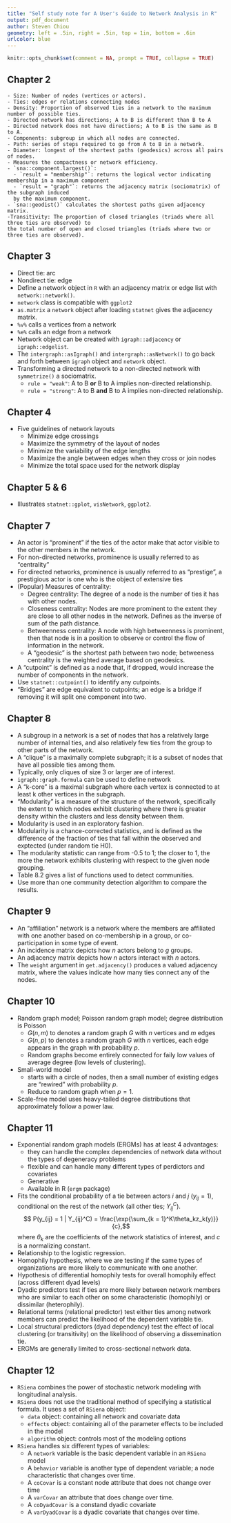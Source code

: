 ```yaml
---
title: "Self study note for A User's Guide to Network Analysis in R"
output: pdf_document
author: Steven Chiou
geometry: left = .5in, right = .5in, top = 1in, bottom = .6in
urlcolor: blue
---
```


```R
knitr::opts_chunk$set(comment = NA, prompt = TRUE, collapse = TRUE)
```

## Chapter 2
    - Size: Number of nodes (vertices or actors). 
    - Ties: edges or relations connecting nodes
    - Density: Proportion of observed ties in a network to the maximum number of possible ties.
    - Directed network has directions; A to B is different than B to A
    - Directed network does not have directions; A to B is the same as B to A.
    - Components: subgroup in which all nodes are connected. 
    - Path: series of steps required to go from A to B in a network. 
    - Diameter: longest of the shortest paths (geodesics) across all pairs of nodes.
    - Measures the compactness or network efficiency. 
    - `sna::component.largest()`: 
      - `result = "membership"`: returns the logical vector indicating membership in a maximum component 
      - `result = "graph"`: returns the adjacency matrix (sociomatrix) of the subgraph induced 
      by the maximum component.
    - `sna::geodist()` calculates the shortest paths given adjacency matrix.
    -Transitivity: The proportion of closed triangles (triads where all three ties are observed) to 
    the total number of open and closed triangles (triads where two or three ties are observed).

## Chapter 3
  - Direct tie: arc
  - Nondirect tie: edge
  - Define a network object in `R` with an adjacency matrix or edge list with `network::network()`.
  - `network` class is compatible with `ggplot2`
  - `as.matrix` a `network` object after loading `statnet` gives the adjacency matrix.
  - `%v%` calls a vertices from a network
  - `%e%` calls an edge from a network
  - Network object can be created with `igraph::adjacency` or `igraph::edgelist`.
  - The `intergraph::asIgraph()` and `intergraph::asNetwork()` to go back and forth between `igraph` object and `network` object. 
  - Transforming a directed network to a non-directed network with `symmetrize()` a sociomatrix. 
    - `rule = "weak"`: A to B **or** B to A implies non-directed relationship.
    - `rule = "strong"`: A to B **and** B to A implies non-directed relationship.
    
## Chapter 4

  - Five guidelines of network layouts
    - Minimize edge crossings
    - Maximize the symmetry of the layout of nodes
    - Minimize the variability of the edge lengths
    - Maximize the angle between edges when they cross or join nodes
    - Minimize the total space used for the network display

## Chapter 5 \& 6
  
  - Illustrates `statnet::gplot`, `visNetwork`, `ggplot2`.
  
## Chapter 7
  
  - An actor is "prominent" if the ties of the actor make that actor visible to the other members in the network.
  - For non-directed networks, prominence is usually referred to as "centrality"
  - For directed networks, prominence is usually referred to as "prestige", a prestigious actor is one who is the object of extensive ties
  - (Popular) Measures of centrality: 
    - Degree centrality: The degree of a node is the number of ties it has with other nodes.
    - Closeness centrality: Nodes are more prominent to the extent they are close to 
    all other nodes in the network. Defines as the inverse of sum of the path distance.
    - Betweenness centrality: A node with high betweenness is prominent, then that node is in a position to
    observe or control the flow of information in the network. 
    - A "geodesic" is the shortest path between two node; betweeness centrality is the weighted average based on
    geodesics.
  - A "cutpoint" is defined as a node that, if dropped, would increase the number of components in the network.
  - Use `statnet::cutpoint()` to identify any cutpoints. 
  - "Bridges" are edge equivalent to cutpoints; an edge is a bridge if removing it will 
  split one component into two.
  
## Chapter 8
  - A subgroup in a network is a set of nodes that has a relatively large number of internal ties, 
  and also relatively few ties from the group to other parts of the network.
  - A "clique" is a maximally complete subgraph; it is a subset of nodes that have all possible ties among them. 
  - Typically, only cliques of size 3 or larger are of interest. 
  - `igraph::graph.formula` can be used to define network
  - A "k-core" is a maximal subgraph where each vertex is connected to at least k other vertices in the subgraph.
  - "Modularity" is a measure of the structure of the network, 
  specifically the extent to which nodes exhibit clustering where there is greater density within
  the clusters and less density between them. 
  - Modularity is used in an exploratory fashion. 
  - Modularity is a chance-corrected statistics, and is defined as the difference of the fraction of 
  ties that fall within the observed and exptected (under random tie H0).
  - The modularity statistic can range from -0.5 to 1; the closer to 1, the more the network 
  exhibits clustering with respect to the given node grouping. 
  - Table 8.2 gives a list of functions used to detect communities.
  - Use more than one community detection algorithm to compare the results.
  
## Chapter 9
  - An "affiliation" network is a network where the members are affiliated with 
  one another based on co-membership in a group, 
  or co-participation in some type of event. 
  - An incidence matrix depicts how $n$ actors belong to $g$ groups. 
  - An adjacency matrix depicts how $n$ actors interact with $n$ actors.
  - The `weight` argument in `get.adjacency()` produces a valued adjacency matrix, 
  where the values indicate how many ties connect any of the nodes.

## Chapter 10 
  - Random graph model; Poisson random graph model; degree distribution is Poisson
    - $G(n, m)$ to denotes a random graph $G$ with $n$ vertices and $m$ edges
    - $G(n, p)$ to denotes a random graph $G$ with $n$ vertices, 
    each edge appears in the graph with probability $p$.
    - Random graphs become entirely connected for faily low values of average degree 
    (low levels of clustering). 
  - Small-world model
    - starts with a circle of nodes, then a small number of existing edges are "rewired" with probability $p$.
    - Reduce to random graph when $p = 1$.
  - Scale-free model uses heavy-tailed degree distributions that approximately follow a power law.
  
## Chapter 11
  - Exponential random graph models (ERGMs) has at least 4 advantages:
    - they can handle the complex dependencies of network data without the types of degeneracy problems
    - flexible and can handle many different types of perdictors and covariates
    - Generative
    - Available in R (`ergm` package)
  - Fits the conditional probability of a tie between actors $i$ and $j$ ($y_{ij} = 1$), 
  conditional on the rest of the network (all other ties; $Y_{ij}^C$).
  $$ P(y_{ij} = 1 | Y_{ij}^C) = \frac{\exp{\sum_{k = 1}^K\theta_kz_k(y)}}{c},$$
  where $\theta_k$ are the coefficients of the network statistics of interest, 
  and $c$ is a normalizing constant. 
  - Relationship to the logistic regression. 
  - Homophily hypothesis, where we are testing if the same types of organizations are more likely to 
  communicate with one another. 
  - Hypothesis of differential homophily tests for overall homophily effect (across different dyad levels)
  - Dyadic predictors test if ties are more likely between network members who are similar to each other
  on some characteristic (homophily) or dissimilar (heterophily). 
  - Relational terms (relational predictor) test either ties among network members can predict the likelihood
  of the dependent variable tie. 
  - Local structural predictors (dyad dependency) test the effect of local clustering (or transitivity) 
  on the likelihood of observing a dissemination tie. 
  - ERGMs are generally limited to cross-sectional network data. 
  
## Chapter 12
  - `RSiena` combines the power of stochastic network modeling with longitudinal analysis. 
  - `RSiena` does not use the traditional method of specifying a statistical formula. 
  It uses a set of `RSiena` object: 
    - `data` object: containing all network and covariate data
    - `effects` object: containing all of the parameter effects to be included in the model
    - `algorithm` object: controls most of the modeling options
  - `RSiena` handles six different types of variables: 
    - A `network` variable is the basic dependent variable in an `RSiena` model
    - A `behavior` variable is another type of dependent variable; a node characteristic that changes over time.
    - A `coCovar` is a constant node attribute that does not change over time
    - A `varCovar` an attribute that does change over time. 
    - A `coDyadCovar` is a constand dyadic covariate
    - A `varDyadCovar` is a dyadic covariate that changes over time. 

  